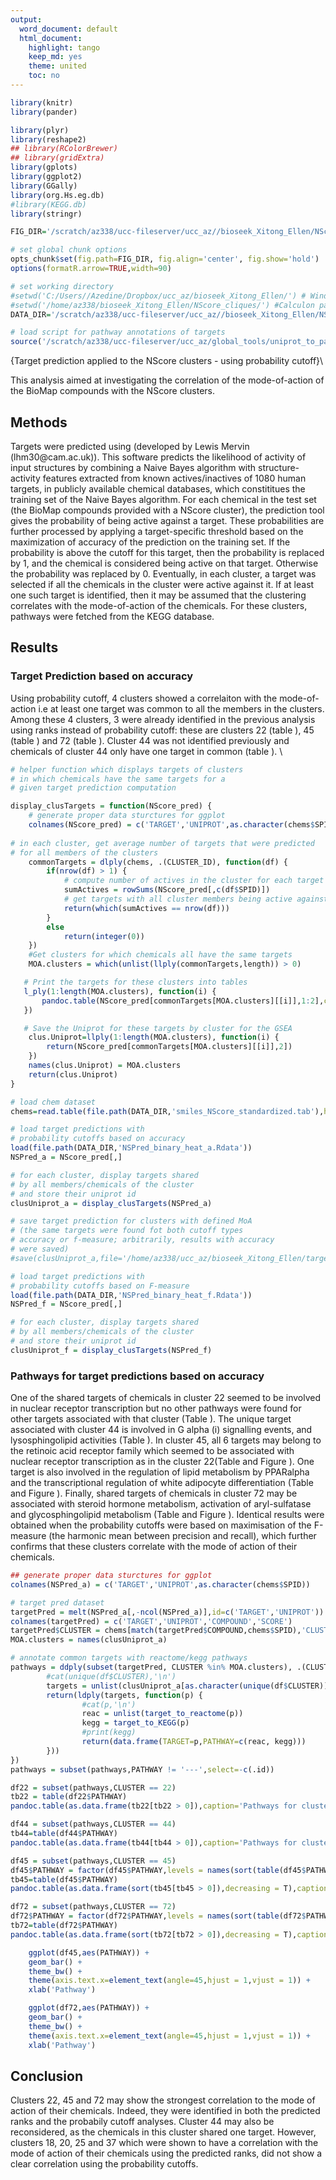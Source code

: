 ```yaml
---
output:
  word_document: default
  html_document:
    highlight: tango
    keep_md: yes
    theme: united
    toc: no
---
```


```r
library(knitr)
library(pander)

library(plyr)
library(reshape2)
## library(RColorBrewer)
## library(gridExtra)
library(gplots)
library(ggplot2)
library(GGally)
library(org.Hs.eg.db)
#library(KEGG.db)
library(stringr)

FIG_DIR='/scratch/az338/ucc-fileserver/ucc_az//bioseek_Xitong_Ellen/NScore_cliques/figures/'

# set global chunk options
opts_chunk$set(fig.path=FIG_DIR, fig.align='center', fig.show='hold')
options(formatR.arrow=TRUE,width=90)

# set working directory
#setwd('C:/Users//Azedine/Dropbox/ucc_az/bioseek_Xitong_Ellen/') # Windows path
#setwd('/home/az338/bioseek_Xitong_Ellen/NScore_cliques/') #Calculon path
DATA_DIR='/scratch/az338/ucc-fileserver/ucc_az//bioseek_Xitong_Ellen/NScore_cliques//data/'

# load script for pathway annotations of targets
source('/scratch/az338/ucc-fileserver/ucc_az/global_tools/uniprot_to_pathway.R')
```

{\huge Target prediction applied to the NScore clusters - using probability cutoff}\\

This analysis aimed at investigating the correlation of the  mode-of-action of the BioMap compounds with the NScore clusters. 

## Methods

Targets were predicted using \textbf{PIDGIN} (developed by Lewis Mervin
(lhm30@cam.ac.uk)). This software predicts the likelihood of activity
of input structures by combining a Naive Bayes algorithm with
structure-activity features extracted from known actives/inactives of
1080 human
targets, in publicly available chemical databases, which constititues the training set of the Naive Bayes algorithm.
For each chemical in the test set (the BioMap compounds provided with a NScore cluster), the prediction tool gives the probability of being active against a target. These probabilities are further processed by applying a target-specific threshold based on the maximization of accuracy of the prediction on the training set. If the probability is above the cutoff for this target, then the probability is replaced by 1, and the chemical is considered being active on that target. Otherwise the probability was replaced by 0. Eventually, in each cluster, a target was selected if all the chemicals in the cluster were active against it. If at least one such target is identified, then it may be assumed that the clustering correlates with the mode-of-action of the chemicals. For these clusters, pathways were fetched from the KEGG database. 


## Results

### Target Prediction based on accuracy

Using probability cutoff, 4 clusters showed a correlaiton with the mode-of-action i.e at least one target was common to all the members in the clusters. Among these 4 clusters, 3 were already identified in the previous analysis using ranks instead of probability cutoff: these are clusters 22 (table \ref{targetTB22}), 45 (table  \ref{targetTB45}) and 72 (table  \ref{targetTB72}). Cluster 44  was not identified previously and chemicals of cluster 44 only have one target in common (table \ref{targetTB44}). \\

```r

# helper function which displays targets of clusters
# in which chemicals have the same targets for a 
# given target prediction computation 

display_clusTargets = function(NScore_pred) {
    # generate proper data sturctures for ggplot
    colnames(NScore_pred) = c('TARGET','UNIPROT',as.character(chems$SPID))
    
# in each cluster, get average number of targets that were predicted
# for all members of the clusters
    commonTargets = dlply(chems, .(CLUSTER_ID), function(df) {
        if(nrow(df) > 1) {
            # compute number of actives in the cluster for each target 
            sumActives = rowSums(NScore_pred[,c(df$SPID)])
            # get targets with all cluster members being active against 
            return(which(sumActives == nrow(df)))
        }
        else
            return(integer(0))
    })
    #Get clusters for which chemicals all have the same targets
    MOA.clusters = which(unlist(llply(commonTargets,length)) > 0)

   # Print the targets for these clusters into tables
   l_ply(1:length(MOA.clusters), function(i) {
       pandoc.table(NScore_pred[commonTargets[MOA.clusters][[i]],1:2],caption=paste0('Common predicted targets for chemicals in cluster ',MOA.clusters[[i]],sep=''),include.rownames=F)
   })

   # Save the Uniprot for these targets by cluster for the GSEA
    clus.Uniprot=llply(1:length(MOA.clusters), function(i) {
        return(NScore_pred[commonTargets[MOA.clusters][[i]],2])
    })
    names(clus.Uniprot) = MOA.clusters
    return(clus.Uniprot)
}

```


```r

# load chem dataset
chems=read.table(file.path(DATA_DIR,'smiles_NScore_standardized.tab'),h=T,sep='\t',comment.char='',quote='"',stringsAsFactors=F)

# load target predictions with 
# probability cutoffs based on accuracy
load(file.path(DATA_DIR,'NSPred_binary_heat_a.Rdata'))
NSPred_a = NScore_pred[,]

# for each cluster, display targets shared
# by all members/chemicals of the cluster
# and store their uniprot id
clusUniprot_a = display_clusTargets(NSPred_a)

# save target prediction for clusters with defined MoA
# (the same targets were found fot both cutoff types 
# accuracy or f-measure; arbitrarily, results with accuracy
# were saved)
#save(clusUniprot_a,file='/home/az338/ucc_az/bioseek_Xitong_Ellen/targetPred_fullBioMap/clusterMOA_uniprot.Rdata')


```


```r

# load target predictions with
# probability cutoffs based on F-measure
load(file.path(DATA_DIR,'NSPred_binary_heat_f.Rdata'))
NSPred_f = NScore_pred[,]

# for each cluster, display targets shared
# by all members/chemicals of the cluster
# and store their uniprot id
clusUniprot_f = display_clusTargets(NSPred_f)

```



### Pathways for target predictions based on accuracy


One of the shared targets of chemicals in cluster 22 seemed to be involved in nuclear receptor transcription but no other pathways were found for other targets associated with that cluster (Table \ref{keggTB22}). The unique target associated with cluster 44 is involved in G alpha (i) signalling events, and lysosphingolipid activities  (Table \ref{keggTB44}). In cluster 45, all 6 targets may belong to the retinoic acid receptor family which seemed to be associated with nuclear receptor transcription as in the cluster 22(Table \ref{keggTB45} and Figure \ref{fig:barplot45}). One target is also involved in the regulation of lipid metabolism by PPARalpha and the transcriptional regulation of white adipocyte differentiation (Table \ref{keggTB45} and Figure \ref{fig:barplot45}). Finally, shared targets of chemicals in cluster 72 may be associated with steroid hormone metabolism, activation of aryl-sulfatase and glycosphingolipid metabolism (Table \ref{keggTB72} and Figure \ref{fig:barplot72}). Identical results were obtained when the probability cutoffs were based on maximisation of the F-measure (the harmonic mean between precision and recall), which further confirms that these clusters correlate with the mode of action of their chemicals.

```r

## generate proper data sturctures for ggplot
colnames(NSPred_a) = c('TARGET','UNIPROT',as.character(chems$SPID))

# target pred dataset
targetPred = melt(NSPred_a[,-ncol(NSPred_a)],id=c('TARGET','UNIPROT'))
colnames(targetPred) = c('TARGET','UNIPROT','COMPOUND','SCORE')
targetPred$CLUSTER = chems[match(targetPred$COMPOUND,chems$SPID),'CLUSTER_ID']
MOA.clusters = names(clusUniprot_a)

# annotate common targets with reactome/kegg pathways
pathways = ddply(subset(targetPred, CLUSTER %in% MOA.clusters), .(CLUSTER), function(df) {
        #cat(unique(df$CLUSTER),'\n')
        targets = unlist(clusUniprot_a[as.character(unique(df$CLUSTER))])
        return(ldply(targets, function(p) {
                #cat(p,'\n')
                reac = unlist(target_to_reactome(p))
                kegg = target_to_KEGG(p)
                #print(kegg)
                return(data.frame(TARGET=p,PATHWAY=c(reac, kegg)))
        }))
})
pathways = subset(pathways,PATHWAY != '---',select=-c(.id))

```


```r
df22 = subset(pathways,CLUSTER == 22)
tb22 = table(df22$PATHWAY) 
pandoc.table(as.data.frame(tb22[tb22 > 0]),caption='Pathways for cluster 22')
```


```r
df44 = subset(pathways,CLUSTER == 44)
tb44=table(df44$PATHWAY)
pandoc.table(as.data.frame(tb44[tb44 > 0]),caption='Pathways for cluster 44')
```

```r
df45 = subset(pathways,CLUSTER == 45)
df45$PATHWAY = factor(df45$PATHWAY,levels = names(sort(table(df45$PATHWAY),decreasing = T)))
tb45=table(df45$PATHWAY)
pandoc.table(as.data.frame(sort(tb45[tb45 > 0]),decreasing = T),caption='Pathways for cluster 45')

```

```r
df72 = subset(pathways,CLUSTER == 72)
df72$PATHWAY = factor(df72$PATHWAY,levels = names(sort(table(df72$PATHWAY),decreasing = T)))
tb72=table(df72$PATHWAY)
pandoc.table(as.data.frame(sort(tb72[tb72 > 0]),decreasing = T),caption='Pathways for cluster 72')
```


```r
    ggplot(df45,aes(PATHWAY)) + 
    geom_bar() + 
    theme_bw() +
    theme(axis.text.x=element_text(angle=45,hjust = 1,vjust = 1)) +
    xlab('Pathway')
```


```r
    ggplot(df72,aes(PATHWAY)) + 
    geom_bar() + 
    theme_bw() +
    theme(axis.text.x=element_text(angle=45,hjust = 1,vjust = 1)) +
    xlab('Pathway')
```

## Conclusion

Clusters 22, 45 and 72 may show the strongest correlation to the mode of action of their chemicals. Indeed, they were identified in both the predicted ranks and the probabily cutoff analyses. Cluster 44 may also be reconsidered, as the chemicals in this cluster shared one target. However, clusters 18, 20, 25 and 37 which were shown to have a correlation with the mode of action of their chemicals using the predicted ranks, did not show a clear correlation using the probability cutoffs. 




